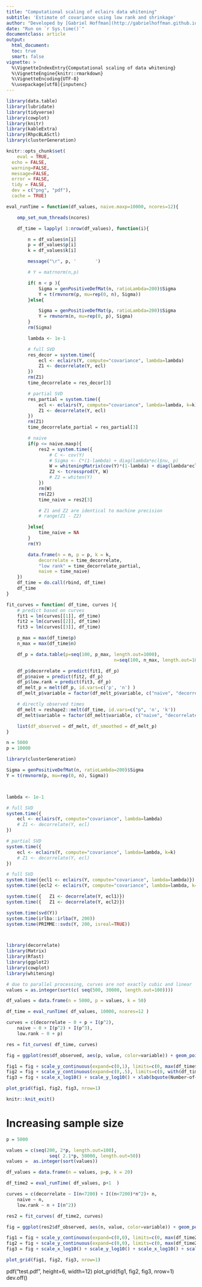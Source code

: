 ```yaml
---
title: "Computational scaling of eclairs data whitening"
subtitle: 'Estimate of covariance using low rank and shrinkage'
author: "Developed by [Gabriel Hoffman](http://gabrielhoffman.github.io/)"
date: "Run on `r Sys.time()`"
documentclass: article
output: 
  html_document:
  toc: true
  smart: false
vignette: >
  %\VignetteIndexEntry{Computational scaling of data whitening}
  %\VignetteEngine{knitr::rmarkdown}
  %\VignetteEncoding{UTF-8}
  %\usepackage[utf8]{inputenc}
---
```




<!--- 

cd /hpc/users/hoffmg01/work/decorrelate_analysis
ml git pandoc

R
system("git pull")
rmarkdown::render("computational_scaling.Rmd");




https://hoffmg01.hpc.mssm.edu/decorrelate_analysis/computational_scaling.html

--->



```r
library(data.table)
library(lubridate)
library(tidyverse)
library(cowplot)
library(knitr)
library(kableExtra)
library(RhpcBLASctl)
library(clusterGeneration)

knitr::opts_chunk$set(
	eval = TRUE,
  echo = FALSE,
  warning=FALSE,
  message=FALSE,
  error = FALSE,
  tidy = FALSE,
  dev = c("png", "pdf"),
  cache = TRUE)
```

```r
eval_runTime = function(df_values, naive.maxp=10000, ncores=12){

	omp_set_num_threads(ncores)

	df_time = lapply( 1:nrow(df_values), function(i){

		n = df_values$n[i]
		p = df_values$p[i]
		k = df_values$k[i]

		message("\r", p, '       ')

		# Y = matrnorm(n,p)

		if( n < p ){ 
			Sigma = genPositiveDefMat(n, ratioLambda=200)$Sigma
			Y = t(rmvnorm(p, mu=rep(0, n), Sigma))
		}else{

			Sigma = genPositiveDefMat(p, ratioLambda=200)$Sigma
			Y = rmvnorm(n, mu=rep(0, p), Sigma)
		}
		rm(Sigma)

		lambda <- 1e-1

		# full SVD
		res_decor = system.time({
			ecl <- eclairs(Y, compute="covariance", lambda=lambda)
			Z1 <- decorrelate(Y, ecl)
		})
		rm(Z1)
		time_decorrelate = res_decor[3]

		# partial SVD
		res_partial = system.time({
			ecl <- eclairs(Y, compute="covariance", lambda=lambda, k=k)
			Z1 <- decorrelate(Y, ecl)
		})
		rm(Z1)
		time_decorrelate_partial = res_partial[3]

		# naive
		if(p <= naive.maxp){
			res2 = system.time({
				# C <- cov(Y) 
				# Sigma <- C*(1-lambda) + diag(lambda*ecl$nu, p)
				W = whiteningMatrix(cov(Y)*(1-lambda) + diag(lambda*ecl$nu, p), method="ZCA")
				Z2 <- tcrossprod(Y, W)
				# Z2 = whiten(Y)
			})
			rm(W)
			rm(Z2)
			time_naive = res2[3]

			# Z1 and Z2 are identical to machine precision
			# range(Z1 - Z2)

		}else{
			time_naive = NA
		}
		rm(Y)

		data.frame(n = n, p = p, k = k, 
			decorrelate = time_decorrelate, 
			"low rank" = time_decorrelate_partial,
			naive = time_naive)
	})
	df_time = do.call(rbind, df_time)
	df_time
}

fit_curves = function( df_time, curves ){
	# predict based on curves
	fit1 = lm(curves[[1]], df_time)
	fit2 = lm(curves[[2]], df_time)
	fit3 = lm(curves[[3]], df_time)

	p_max = max(df_time$p)
	n_max = max(df_time$n)

	df_p = data.table(p=seq(100, p_max, length.out=1000),
										n=seq(100, n_max, length.out=1000))

	df_p$decorrelate = predict(fit1, df_p)
	df_p$naive = predict(fit2, df_p)
	df_p$low.rank = predict(fit3, df_p)
	df_melt_p = melt(df_p, id.vars=c('p', 'n') )
	df_melt_p$variable = factor(df_melt_p$variable, c("naive", "decorrelate", 'low.rank'))

	# directly observed times
	df_melt = reshape2::melt(df_time, id.vars=c("p", 'n', 'k'))
	df_melt$variable = factor(df_melt$variable, c("naive", "decorrelate", 'low.rank'))

	list(df_observed = df_melt, df_smoothed = df_melt_p)
}
```

```r
n = 5000
p = 10000

library(clusterGeneration)

Sigma = genPositiveDefMat(n, ratioLambda=200)$Sigma
Y = t(rmvnorm(p, mu=rep(0, n), Sigma))



lambda <- 1e-1

# full SVD
system.time({
	ecl <- eclairs(Y, compute="covariance", lambda=lambda)
	# Z1 <- decorrelate(Y, ecl)
})

# partial SVD
system.time({
	ecl <- eclairs(Y, compute="covariance", lambda=lambda, k=k)
	# Z1 <- decorrelate(Y, ecl)
})

# full SVD
system.time({ecl1 <- eclairs(Y, compute="covariance", lambda=lambda)})
system.time({ecl2 <- eclairs(Y, compute="covariance", lambda=lambda, k=k)})

system.time({	Z1 <- decorrelate(Y, ecl1)})
system.time({	Z1 <- decorrelate(Y, ecl2)})

system.time(svd(Y))
system.time(irlba::irlba(Y, 200))
system.time(PRIMME::svds(Y, 200, isreal=TRUE))




```


```r
library(decorrelate)
library(Matrix)
library(Rfast)
library(ggplot2)
library(cowplot)
library(whitening)

# due to parallel processing, curves are not exactly cubic and linear
values = as.integer(sort(c(	seq(500, 30000, length.out=100))))

df_values = data.frame(n = 5000, p = values, k = 50)

df_time = eval_runTime( df_values, 10000, ncores=12 )
```


```r
curves = c(decorrelate ~ 0 + p + I(p^2),
	naive ~ 0 + I(p^2) + I(p^3),
	low.rank ~ 0 + p)

res = fit_curves( df_time, curves)

fig = ggplot(res$df_observed, aes(p, value, color=variable)) + geom_point() + theme_classic(16) + theme(aspect.ratio=1, plot.title = element_text(hjust = 0.5), legend.position="bottom") + xlab("Number of features") + ylab("Time (seconds)") + geom_line(data=res$df_smoothed, aes(p, value, color=variable)) + scale_color_manual(name="Method", values = c("red", "blue", "green")) + ggtitle("n = 5000")

fig1 = fig + scale_y_continuous(expand=c(0,1), limits=c(0, max(df_time$naive, na.rm=TRUE))) + scale_x_continuous(limits=c(0, 20000), expand=c(0,0))
fig2 = fig + scale_y_continuous(expand=c(0,.5), limits=c(0, with(df_time, max(decorrelate, low.rank)))) + scale_x_continuous(expand=c(0,0))
fig3 = fig + scale_x_log10() + scale_y_log10() + xlab(bquote(Number~of~features~(log[10]))) + ylab(bquote(Time~(log[10]~seconds)))

plot_grid(fig1, fig2, fig3, nrow=1)
```


```r
knitr::knit_exit()
```


<!-- Run time at r max(values) features: -->

<!--
```r
df2 = df_melt_p[p %in% c(2000, 1000000),]
df2$RunTime = seconds_to_period( round(df2$value, 0))

df2 %>% rename(Method = variable) %>% 
	select(Method,p, RunTime) %>% 
	kable(caption="Compare run times") %>% kable_styling(full_width=FALSE) 
```
-->

<!-- 
This is a speed up of r format(max(df2$value) / min(df2$value), big.mark=',')

-->




# Increasing sample size
```r
p = 5000

values = c(seq(200, 2*p, length.out=100),
				seq( 2.1*p, 50000, length.out=50))
values =  as.integer(sort(values))

df_values = data.frame(n = values, p=p, k = 20)

df_time2 = eval_runTime( df_values, p+1  )

curves = c(decorrelate ~ I(n<7200) + I((n<7200)*n^2)+ n,
	naive ~ n,
	low.rank ~ n + I(n^2))

res2 = fit_curves( df_time2, curves)
```

```r
fig = ggplot(res2$df_observed, aes(n, value, color=variable)) + geom_point() + theme_classic(16) + theme(aspect.ratio=1, plot.title = element_text(hjust = 0.5), legend.position="bottom") + xlab("Number of samples") + ylab("Time in seconds") + geom_line(data=res2$df_smoothed, aes(n, value, color=variable)) + scale_color_manual(name="Method", values = c("red", "blue", "green")) + ggtitle("p = 5000") + geom_vline(xintercept=p, linetype="dashed", colr="grey40")

fig1 = fig + scale_y_continuous(expand=c(0,0), limits=c(0, max(df_time2$decorrelate, na.rm=TRUE))) + scale_x_continuous(limits=c(0, 3*p), expand=c(0,0))
fig2 = fig + scale_y_continuous(expand=c(0,0), limits=c(0, max(df_time2$naive, na.rm=TRUE))) + scale_x_continuous(limits=c(0, 20000), expand=c(0,0))
fig3 = fig + scale_x_log10() + scale_y_log10() + scale_x_log10() + scale_y_log10() + xlab(bquote(Number~of~samples~(log[10]))) + ylab(bquote(Time~(log[10]~seconds)))

plot_grid(fig1, fig2, fig3, nrow=1)
```

pdf("test.pdf", height=6, width=12)
plot_grid(fig1, fig2, fig3, nrow=1)
dev.off()




















